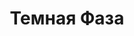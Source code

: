 ---
slug: temnay-faza
link: /projects/temnay-faza/
category: 'projects'
title: Темная Фаза
publicData: Sep 11th 2020
pagesCount: 11
pages: 
    - page:
        - image: ../../assets/images/projects/project-30-temnay-faza/temnay-faza-0.png
        - title: Главная
    - page:
        - image: ../../assets/images/projects/project-30-temnay-faza/temnay-faza-1.png
        - title: Бекстейдж
    - page:
        - image: ../../assets/images/projects/project-30-temnay-faza/temnay-faza-2.png
        - title: Бекстейдж 1
    - page:
        - image: ../../assets/images/projects/project-30-temnay-faza/temnay-faza-3.png
        - title: Магазин
    - page:
        - image: ../../assets/images/projects/project-30-temnay-faza/temnay-faza-4.png
        - title: Товар
    - page:
        - image: ../../assets/images/projects/project-30-temnay-faza/temnay-faza-5.png
        - title: Новости
    - page:
        - image: ../../assets/images/projects/project-30-temnay-faza/temnay-faza-6.png
        - title: Новость
    - page:
        - image: ../../assets/images/projects/project-30-temnay-faza/temnay-faza-7.png
        - title: Форум
    - page:
        - image: ../../assets/images/projects/project-30-temnay-faza/temnay-faza-8.png
        - title: Оформление 1
    - page:
        - image: ../../assets/images/projects/project-30-temnay-faza/temnay-faza-9.png
        - title: Оформление 2
    - page:
        - image: ../../assets/images/projects/project-30-temnay-faza/temnay-faza-10.png
        - title: Оформление 3
sortIdx: 30
---